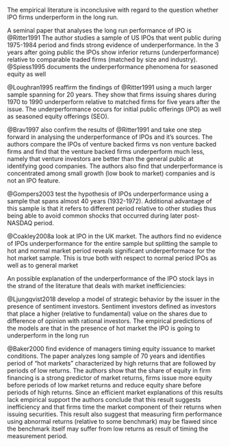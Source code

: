 


The empirical literature is inconclusive with regard to the question whether IPO
firms underperform in the long run.

A seminal paper that analyses the long run performance of IPO is @Ritter1991
The author studies a sample of US IPOs that went public during 1975-1984 period and finds strong evidence of underperformance. In the 3 years after going public the IPOs show inferior returns (underperformance) relative to comparable traded firms (matched by size and industry). @Spiess1995 documents the underperformance phenomena for seasoned equity as well

@Loughran1995 reaffirm the findings of @Ritter1991 using a much larger sample spanning for 20 years. They show that firms issuing shares during 1970 to 1990 underperform relative to matched firms for five years after the issue. The underperformance occurs for initial public offerings (IPO) as well as seasoned equity offerings (SEO).

@Brav1997 also confirm the results of @Ritter1991 and take one step forward in analysing the underperformance of IPOs and it's sources. The authors compare the IPOs of venture backed firms vs non venture backed firms and find that the venture backed firms underperform much less, namely that venture investors are better than the general public at identifying good companies. The authors also find that underperformance is concentrated among small growth (low book to market) companies and is not an IPO feature.

@Gompers2003 test the hypothesis of IPOs underperformance using a sample that spans almost 40 years (1932-1972). Additional advantage of this sample is that
it refers to different period relative to other studies thus being able to avoid
common shocks that occurred during later post-NASDAQ period.


@Coakley2008a look at IPO in the UK market. The authors find no evidence of IPOs underperformance for the entire sample but splitting the sample to hot and normal market period reveals significant underperformace for the hot market sample. This is true both with respect to normal period IPOs as well as to general market

\subsection{Market inefficiencies}

An possible explanation of the underperformance of the IPO stock lays in the strand of the literature that deals with market inefficiencies:

@Ljungqvist2018 develop a model of strategic behavior by the issuer in the presence of sentiment investors. Sentiment investors defined as investors that place a higher (relative to fundamental) value on the shares due to difference of opinion with rational investors. The empirical predictions of the models are that in the presence of hot market the IPO is going to underperform in the long run

@Baker2000 find evidence of managers timing equity issuance to market conditions.
The paper analyzes long sample of 70 years and identifies period of "hot markets" characterized by high returns that are followed by periods of low returns. The authors show that the share of equity in firm financing is a strong predictor of market returns, firms issue more equity before periods of low market returns and reduce equity share before periods of high returns. Since an efficient market explanations of this results lack empirical support the authors conclude that this result suggests inefficiency and that firms time the market component of their returns when issuing securities. This result also suggest that measuring firm performance using abnormal returns (relative to some benchmark) may be flawed since the benchmark itself may suffer from low returns as result of timing the measurement period.
